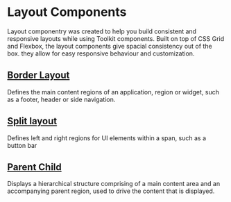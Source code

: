 
<Meta title="Documentation/Lab/Layout/Introduction" />

# Layout Components

Layout componentry was created to help you build consistent and responsive layouts while using Toolkit components.
Built on top of CSS Grid and Flexbox, the layout components give spacial consistency out of the box.
they allow for easy responsive behaviour and customization.

## [Border Layout](/docs/documentation-lab-layout-borderlayout--page)

Defines the main content regions of an application, region or widget, such as a footer, header or side navigation.

<Canvas>
  <Story id="lab-layout-borderlayout--toolkit-border-layout" />
</Canvas>

## [Split layout](/docs/documentation-lab-layout-splitlayout--page)

Defines left and right regions for UI elements within a span, such as a button bar

<Canvas>
  <Story id="lab-layout-splitlayout--default-split-layout" />
</Canvas>

## [Parent Child](/docs/documentation-lab-layout-parentchildlayout--page)

Displays a hierarchical structure comprising of a main content area and an accompanying parent region, used to drive the content that is displayed.

<Canvas>
  <Story id="lab-layout-parentchildlayout--default-parent-child-layout" />
</Canvas>
